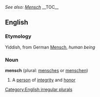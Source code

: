 ''See also: [[Mensch]]''
{{wikipedia}}
__TOC__
==English==
===Etymology===
Yiddish, from German [[Mensch]], ''human being''

===Noun===
'''mensch'''  (plural: [[mensches]] or [[menschen]])
#A [[person]] of [[integrity]] and [[honor]]


[[Category:English irregular plurals]]